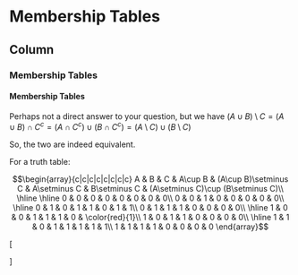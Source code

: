 Membership Tables {data-navmenu="Set Theory"}
=====================================

Column {.tabset}
--------------------

### Membership Tables


#### Membership Tables

<p>Perhaps not a direct answer to your question, but we have $(A\cup B)\setminus C = (A\cup B)\cap C^c = (A\cap C^c)\cup (B\cap C^c) = (A\setminus C)\cup (B\setminus C)$</p>

<p>So, the two are indeed equivalent.</p>

<p>For a truth table:</p>

<p>$$\begin{array}{c|c|c|c|c|c|c|c}
A & B & C & A\cup B & (A\cup B)\setminus C & A\setminus C & B\setminus C & (A\setminus C)\cup (B\setminus C)\\
\hline
\hline
0 & 0 & 0 & 0 & 0  & 0 & 0 & 0\\
0 & 0 & 1 & 0 & 0  & 0 & 0 & 0\\
\hline
0 & 1 & 0 & 1 & 1 & 0 & 1 & 1\\
0 & 1 & 1 & 1 & 0 & 0 & 0 & 0\\
\hline
1 & 0 & 0 & 1 & 1 & 1 & 0 & \color{red}{1}\\
1 & 0 & 1 & 1 & 0 & 0 & 0 & 0\\
\hline
1 & 1 & 0 & 1 & 1 & 1 & 1 & 1\\
1 & 1 & 1 & 1 & 0 & 0 & 0 & 0
\end{array}$$</p>


\[
\begin{array}{|c||c|c|c|c|c|c|}
\hline x & 1	&	3	&	9	&	27	&	81	&	243	\\ \hline
\phantom{p} g(x) \phantom{p}&0	&	1	&	2	&	3	&	4	&	5	\\ \hline
\phantom{p} h(x) \phantom{p}&  1.00	&	1.44	&	2.08	&	3.00	&	4.33	&	6.24	\\ \hline
\end{array}
\]